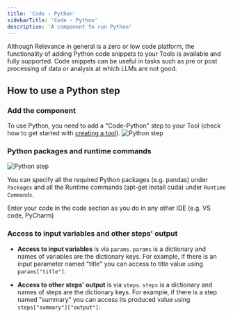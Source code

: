 ```yaml
---
title: 'Code - Python'
sidebarTitle: 'Code - Python'
description: 'A component to run Python'
---
```


Although Relevance in general is a zero or low code platform, the functionality of adding Python code snippets to your Tools is 
available and fully supported.
Code snippets can be useful in tasks such as pre or post processing of data or analysis at which LLMs are not good.

## How to use a Python step

### Add the component
To use Python, you need to add a "Code-Python" step to your Tool (check how to get started with 
[creating a tool](/build-custom-tools/tool-steps/getting_started)).
![Python step](/images/build-custom-tools/tool-step/python-code-get-started.png)

### Python packages and runtime commands

![Python step](/images/build-custom-tools/tool-step/python-code-fields.png)

You can specify all the required Python packages (e.g. pandas) under `Packages` and all the 
Runtime commands (apt-get install cuda) under `Runtime Commands`.

Enter your code in the code section as you do in any other IDE (e.g. VS code, PyCharm)


### Access to input variables and other steps' output
* **Access to input variables** is via `params`. `params` is a dictionary and names of variables are the dictionary keys. For example, 
if there is an input parameter named "title" you can access to title value using `params["title"]`.

* **Access to other steps' output** is via `steps`. `steps` is a dictionary and names of steps are the dictionary keys. For example, 
if there is a step named "summary" you can access its produced value using `steps["summary"]["output"]`.

<Snippet file="components/tools/step-general.mdx" />
